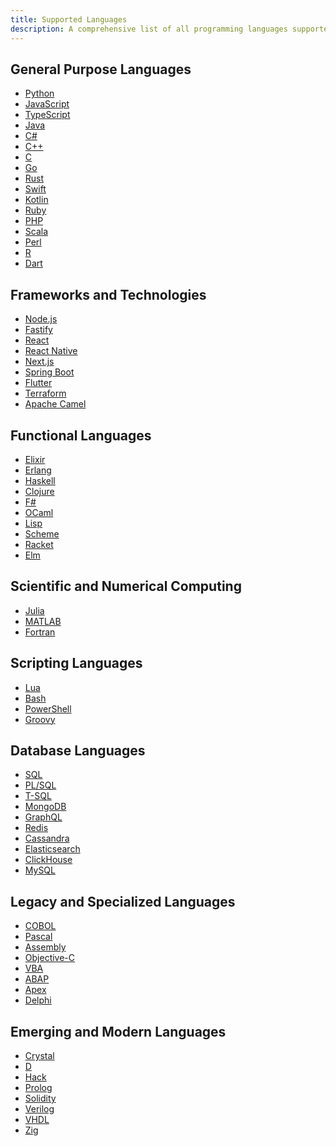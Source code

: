 ```yaml
---
title: Supported Languages
description: A comprehensive list of all programming languages supported by Gravity Cloud AI
---
```


## General Purpose Languages

- [Python](/languages/python)
- [JavaScript](/languages/javascript)
- [TypeScript](/languages/typescript)
- [Java](/languages/java)
- [C#](/languages/csharp)
- [C++](/languages/cpp)
- [C](/languages/c)
- [Go](/languages/go)
- [Rust](/languages/rust)
- [Swift](/languages/swift)
- [Kotlin](/languages/kotlin)
- [Ruby](/languages/ruby)
- [PHP](/languages/php)
- [Scala](/languages/scala)
- [Perl](/languages/perl)
- [R](/languages/r)
- [Dart](/languages/dart)

## Frameworks and Technologies

- [Node.js](/languages/nodejs)
- [Fastify](/languages/fastify)
- [React](/languages/react)
- [React Native](/languages/react-native)
- [Next.js](/languages/next-js)
- [Spring Boot](/languages/springboot)
- [Flutter](/languages/flutter)
- [Terraform](/languages/terraform)
- [Apache Camel](/languages/camel)

## Functional Languages

- [Elixir](/languages/elixir)
- [Erlang](/languages/erlang)
- [Haskell](/languages/haskell)
- [Clojure](/languages/clojure)
- [F#](/languages/f-sharp)
- [OCaml](/languages/ocaml)
- [Lisp](/languages/lisp)
- [Scheme](/languages/scheme)
- [Racket](/languages/racket)
- [Elm](/languages/elm)

## Scientific and Numerical Computing

- [Julia](/languages/julia)
- [MATLAB](/languages/matlab)
- [Fortran](/languages/fortran)

## Scripting Languages

- [Lua](/languages/lua)
- [Bash](/languages/bash)
- [PowerShell](/languages/powershell)
- [Groovy](/languages/groovy)

## Database Languages

- [SQL](/languages/sql)
- [PL/SQL](/languages/plsql)
- [T-SQL](/languages/tsql)
- [MongoDB](/languages/mongodb)
- [GraphQL](/languages/graphql)
- [Redis](/languages/redis)
- [Cassandra](/languages/cassandra)
- [Elasticsearch](/languages/elasticsearch)
- [ClickHouse](/languages/clickhouse)
- [MySQL](/languages/mysql)

## Legacy and Specialized Languages

- [COBOL](/languages/cobol)
- [Pascal](/languages/pascal)
- [Assembly](/languages/assembly)
- [Objective-C](/languages/objective-c)
- [VBA](/languages/vba)
- [ABAP](/languages/abap)
- [Apex](/languages/apex)
- [Delphi](/languages/delphi)

## Emerging and Modern Languages

- [Crystal](/languages/crystal)
- [D](/languages/d)
- [Hack](/languages/hack)
- [Prolog](/languages/prolog)
- [Solidity](/languages/solidity)
- [Verilog](/languages/verilog)
- [VHDL](/languages/vhdl)
- [Zig](/languages/zig)